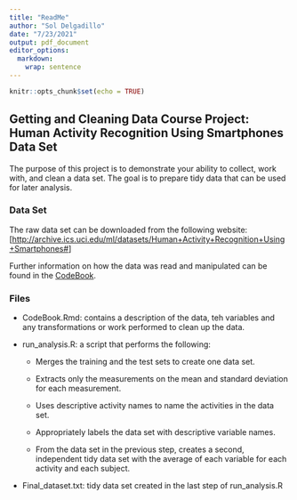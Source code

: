 ```yaml
---
title: "ReadMe"
author: "Sol Delgadillo"
date: "7/23/2021"
output: pdf_document
editor_options: 
  markdown: 
    wrap: sentence
---
```


```r
knitr::opts_chunk$set(echo = TRUE)
```

## Getting and Cleaning Data Course Project: Human Activity Recognition Using Smartphones Data Set

The purpose of this project is to demonstrate your ability to collect, work with, and clean a data set.
The goal is to prepare tidy data that can be used for later analysis.

### Data Set

The raw data set can be downloaded from the following website: [<http://archive.ics.uci.edu/ml/datasets/Human+Activity+Recognition+Using+Smartphones#>]

Further information on how the data was read and manipulated can be found in the [CodeBook](CodeBook.Rmd).

### Files

-   CodeBook.Rmd: contains a description of the data, teh variables and any transformations or work performed to clean up the data.

-   run_analysis.R: a script that performs the following:

    -   Merges the training and the test sets to create one data set.

    -   Extracts only the measurements on the mean and standard deviation for each measurement.

    -   Uses descriptive activity names to name the activities in the data set.

    -   Appropriately labels the data set with descriptive variable names.

    -   From the data set in the previous step, creates a second, independent tidy data set with the average of each variable for each activity and each subject.

-   Final_dataset.txt: tidy data set created in the last step of run_analysis.R
